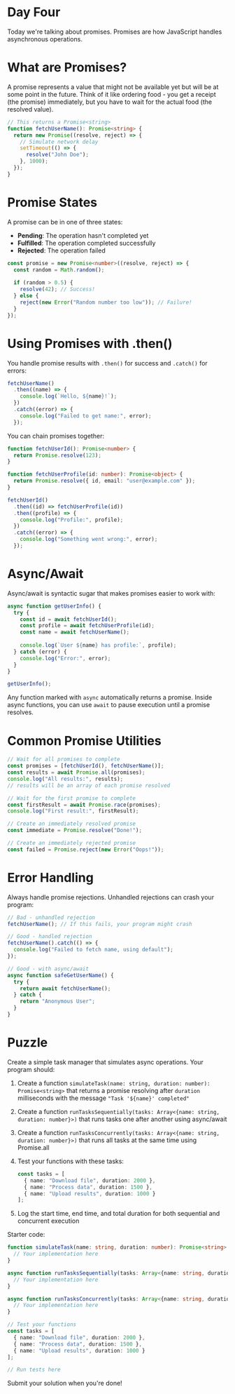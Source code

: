 # Day Four
Today we're talking about promises. Promises are how JavaScript handles asynchronous operations.

# What are Promises?
A promise represents a value that might not be available yet but will be at some point in the future. Think of it like ordering food - you get a receipt (the promise) immediately, but you have to wait for the actual food (the resolved value).

```ts
// This returns a Promise<string>
function fetchUserName(): Promise<string> {
  return new Promise((resolve, reject) => {
    // Simulate network delay
    setTimeout(() => {
      resolve("John Doe");
    }, 1000);
  });
}
```

# Promise States
A promise can be in one of three states:
- **Pending**: The operation hasn't completed yet
- **Fulfilled**: The operation completed successfully
- **Rejected**: The operation failed

```ts
const promise = new Promise<number>((resolve, reject) => {
  const random = Math.random();
  
  if (random > 0.5) {
    resolve(42); // Success!
  } else {
    reject(new Error("Random number too low")); // Failure!
  }
});
```

# Using Promises with .then()
You handle promise results with `.then()` for success and `.catch()` for errors:

```ts
fetchUserName()
  .then((name) => {
    console.log(`Hello, ${name}!`);
  })
  .catch((error) => {
    console.log("Failed to get name:", error);
  });
```

You can chain promises together:

```ts
function fetchUserId(): Promise<number> {
  return Promise.resolve(123);
}

function fetchUserProfile(id: number): Promise<object> {
  return Promise.resolve({ id, email: "user@example.com" });
}

fetchUserId()
  .then((id) => fetchUserProfile(id))
  .then((profile) => {
    console.log("Profile:", profile);
  })
  .catch((error) => {
    console.log("Something went wrong:", error);
  });
```

# Async/Await
Async/await is syntactic sugar that makes promises easier to work with:

```ts
async function getUserInfo() {
  try {
    const id = await fetchUserId();
    const profile = await fetchUserProfile(id);
    const name = await fetchUserName();
    
    console.log(`User ${name} has profile:`, profile);
  } catch (error) {
    console.log("Error:", error);
  }
}

getUserInfo();
```

Any function marked with `async` automatically returns a promise. Inside async functions, you can use `await` to pause execution until a promise resolves.

# Common Promise Utilities

```ts
// Wait for all promises to complete
const promises = [fetchUserId(), fetchUserName()];
const results = await Promise.all(promises);
console.log("All results:", results);
// results will be an array of each promise resolved

// Wait for the first promise to complete
const firstResult = await Promise.race(promises);
console.log("First result:", firstResult);

// Create an immediately resolved promise
const immediate = Promise.resolve("Done!");

// Create an immediately rejected promise
const failed = Promise.reject(new Error("Oops!"));
```

# Error Handling
Always handle promise rejections. Unhandled rejections can crash your program:

```ts
// Bad - unhandled rejection
fetchUserName(); // If this fails, your program might crash

// Good - handled rejection
fetchUserName().catch(() => {
  console.log("Failed to fetch name, using default");
});

// Good - with async/await
async function safeGetUserName() {
  try {
    return await fetchUserName();
  } catch {
    return "Anonymous User";
  }
}
```

# Puzzle
Create a simple task manager that simulates async operations. Your program should:

1. Create a function `simulateTask(name: string, duration: number): Promise<string>` that returns a promise resolving after `duration` milliseconds with the message `"Task '${name}' completed"`

2. Create a function `runTasksSequentially(tasks: Array<{name: string, duration: number}>)` that runs tasks one after another using async/await

3. Create a function `runTasksConcurrently(tasks: Array<{name: string, duration: number}>)` that runs all tasks at the same time using Promise.all

4. Test your functions with these tasks:
   ```ts
   const tasks = [
     { name: "Download file", duration: 2000 },
     { name: "Process data", duration: 1500 },
     { name: "Upload results", duration: 1000 }
   ];
   ```

5. Log the start time, end time, and total duration for both sequential and concurrent execution

Starter code:
```ts
function simulateTask(name: string, duration: number): Promise<string> {
  // Your implementation here
}

async function runTasksSequentially(tasks: Array<{name: string, duration: number}>) {
  // Your implementation here
}

async function runTasksConcurrently(tasks: Array<{name: string, duration: number}>) {
  // Your implementation here
}

// Test your functions
const tasks = [
  { name: "Download file", duration: 2000 },
  { name: "Process data", duration: 1500 },
  { name: "Upload results", duration: 1000 }
];

// Run tests here
```

Submit your solution when you're done!

